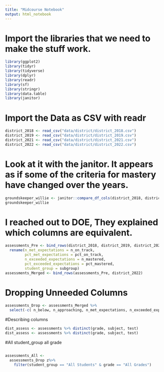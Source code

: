 ```yaml
---
title: "Midcourse Notebook"
output: html_notebook
---
```


# Import the libraries that we need to make the stuff work.
```r
library(ggplot2)
library(tidyr)
library(tidyverse)
library(dplyr)
library(readr)
library(sf)
library(stringr)
library(data.table)
library(janitor)
```

# Import the Data as CSV with readr
```r
district_2018 <- read_csv("data/district/district_2018.csv")
district_2019 <- read_csv("data/district/district_2019.csv")
district_2021 <- read_csv("data/district/district_2021.csv")
district_2022 <- read_csv("data/district/district_2022.csv")
```

# Look at it with the janitor. It appears as if some of the criteria for mastery have changed over the years. 
```r
groundskeeper_willie <- janitor::compare_df_cols(district_2018, district_2019, district_2021, district_2022)
groundskeeper_willie
```

# I reached out to DOE, They explained which columns are equivalent.
```r
assessments_Pre <- bind_rows(district_2018, district_2019, district_2021) %>% 
  rename(n_met_expectations = n_on_track, 
         pct_met_expectations = pct_on_track,
         n_exceeded_expectations = n_mastered,
         pct_exceeded_expectations = pct_mastered,
         student_group = subgroup)
assessments_Merged <- bind_rows(assessments_Pre, district_2022)
```

# Dropping Unneeded Columns
```r
assessments_Drop <- assessments_Merged %>% 
  select(-c( n_below, n_approaching, n_met_expectations, n_exceeded_expectations, participation_rate, enrolled, tested, valid_tests))
```

#Describing columns

```r
dist_assess <- assessments %>% distinct(grade, subject, test)
dist_assess <- assessments %>% distinct(grade, subject, test)
```

#All student_group all grade
```r
```


```r
assessments_All <- 
  assessments_Drop z%>% 
    filter(student_group == "All Students" & grade == "All Grades")
```

